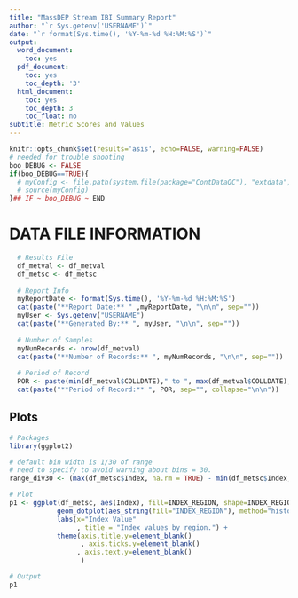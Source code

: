 ```yaml
---
title: "MassDEP Stream IBI Summary Report"
author: "`r Sys.getenv('USERNAME')`"
date: "`r format(Sys.time(), '%Y-%m-%d %H:%M:%S')`"
output:
  word_document:
    toc: yes
  pdf_document:
    toc: yes
    toc_depth: '3'
  html_document:
    toc: yes
    toc_depth: 3
    toc_float: no
subtitle: Metric Scores and Values
---
```

```r
knitr::opts_chunk$set(results='asis', echo=FALSE, warning=FALSE)
# needed for trouble shooting
boo_DEBUG <- FALSE
if(boo_DEBUG==TRUE){
  # myConfig <- file.path(system.file(package="ContDataQC"), "extdata", "config.ORIG.R")
  # source(myConfig)
}## IF ~ boo_DEBUG ~ END
```

# DATA FILE INFORMATION
```r
  # Results File
  df_metval <- df_metval
  df_metsc <- df_metsc
  
  # Report Info
  myReportDate <- format(Sys.time(), '%Y-%m-%d %H:%M:%S')
  cat(paste("**Report Date:** " ,myReportDate, "\n\n", sep=""))
  myUser <- Sys.getenv("USERNAME")
  cat(paste("**Generated By:** ", myUser, "\n\n", sep=""))
  
  # Number of Samples
  myNumRecords <- nrow(df_metval)
  cat(paste("**Number of Records:** ", myNumRecords, "\n\n", sep=""))
  
  # Period of Record
  POR <- paste(min(df_metval$COLLDATE)," to ", max(df_metval$COLLDATE), sep="")
  cat(paste("**Period of Record:** ", POR, sep="", collapse="\n\n"))
```

## Plots
```r
# Packages
library(ggplot2)

# default bin width is 1/30 of range
# need to specify to avoid warning about bins = 30.
range_div30 <- (max(df_metsc$Index, na.rm = TRUE) - min(df_metsc$Index, na.rm = TRUE))/30

# Plot
p1 <- ggplot(df_metsc, aes(Index), fill=INDEX_REGION, shape=INDEX_REGION) +
            geom_dotplot(aes_string(fill="INDEX_REGION"), method="histodot", binwidth = range_div30) +
            labs(x="Index Value"
                 , title = "Index values by region.") +
            theme(axis.title.y=element_blank()
                  , axis.ticks.y=element_blank()
                 , axis.text.y=element_blank()
                  )

# Output
p1
```
